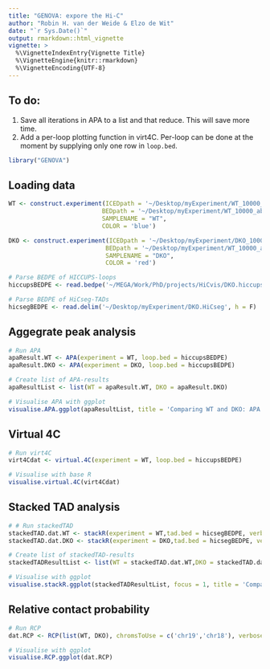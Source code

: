```yaml
---
title: "GENOVA: expore the Hi-C"
author: "Robin H. van der Weide & Elzo de Wit"
date: "`r Sys.Date()`"
output: rmarkdown::html_vignette
vignette: >
  %\VignetteIndexEntry{Vignette Title}
  %\VignetteEngine{knitr::rmarkdown}
  %\VignetteEncoding{UTF-8}
---
```


## To do:
1. Save all iterations in APA to a list and that reduce. This will save more time.
1. Add a per-loop plotting function in virt4C. Per-loop can be done at the moment by supplying only one row in `loop.bed`.

```r
library("GENOVA")
```

## Loading data
```r
WT <- construct.experiment(ICEDpath = '~/Desktop/myExperiment/WT_10000_iced.matrix', 
                          BEDpath = '~/Desktop/myExperiment/WT_10000_abs.bed',
                          SAMPLENAME = "WT", 
                          COLOR = 'blue')

DKO <- construct.experiment(ICEDpath = '~/Desktop/myExperiment/DKO_10000_iced.matrix', 
                           BEDpath = '~/Desktop/myExperiment/WT_10000_abs.bed',
                           SAMPLENAME = "DKO", 
                           COLOR = 'red')

# Parse BEDPE of HICCUPS-loops
hiccupsBEDPE <- read.bedpe('~/MEGA/Work/PhD/projects/HiCvis/DKO.hiccups')

# Parse BEDPE of HiCseg-TADs
hicsegBEDPE <- read.delim('~/Desktop/myExperiment/DKO.HiCseg', h = F)
```

## Aggegrate peak analysis
```r
# Run APA
apaResult.WT <- APA(experiment = WT, loop.bed = hiccupsBEDPE)
apaResult.DKO <- APA(experiment = DKO, loop.bed = hiccupsBEDPE)

# Create list of APA-results
apaResultList <- list(WT = apaResult.WT, DKO = apaResult.DKO)

# Visualise APA with ggplot
visualise.APA.ggplot(apaResultList, title = 'Comparing WT and DKO: APA')
```

## Virtual 4C
```r
# Run virt4C
virt4Cdat <- virtual.4C(experiment = WT, loop.bed = hiccupsBEDPE)

# Visualise with base R
visualise.virtual.4C(virt4Cdat)
```

## Stacked TAD analysis
```r
# # Run stackedTAD
stackedTAD.dat.WT <- stackR(experiment = WT,tad.bed = hicsegBEDPE, verbose = F,outlierCutOff = 40)
stackedTAD.dat.DKO <- stackR(experiment = DKO,tad.bed = hicsegBEDPE, verbose = F,outlierCutOff = 40)

# Create list of stackedTAD-results
stackedTADResultList <- list(WT = stackedTAD.dat.WT,DKO = stackedTAD.dat.DKO)
```


```r
# Visualise with ggplot
visualise.stackR.ggplot(stackedTADResultList, focus = 1, title = 'Comparing WT and DKO: stacked TAD')
```

## Relative contact probability
```r
# Run RCP
dat.RCP <- RCP(list(WT, DKO), chromsToUse = c('chr19','chr18'), verbose = F)

# Visualise with ggplot
visualise.RCP.ggplot(dat.RCP)
```
